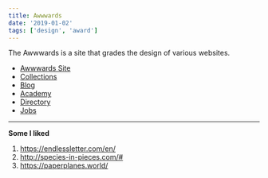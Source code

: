 ```yaml
---
title: Awwwards
date: '2019-01-02'
tags: ['design', 'award']
---
```


The Awwwards is a site that grades the design of various websites. 

* [Awwwards Site](https://www.awwwards.com/websites/)
* [Collections](https://www.awwwards.com/collections/)
* [Blog](https://www.awwwards.com/blog/)
* [Academy](https://www.awwwards.com/academy/)
* [Directory](https://www.awwwards.com/directory/)
* [Jobs](https://www.awwwards.com/jobs/)

***

**Some I liked**

1. https://endlessletter.com/en/
2. http://species-in-pieces.com/#
3. https://paperplanes.world/

